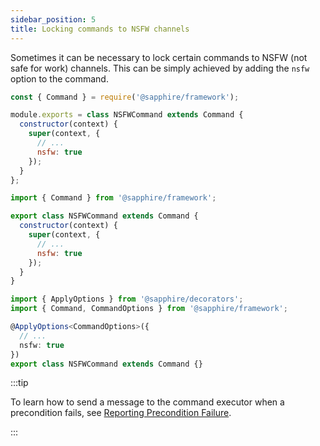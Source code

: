 ```yaml
---
sidebar_position: 5
title: Locking commands to NSFW channels
---
```



Sometimes it can be necessary to lock certain commands to NSFW (not safe for work) channels.
This can be simply achieved by adding the `nsfw` option to the command.

<Tabs>
<TabItem value="javascript" label="Javascript">

```javascript {7}
const { Command } = require('@sapphire/framework');

module.exports = class NSFWCommand extends Command {
  constructor(context) {
    super(context, {
      // ...
      nsfw: true
    });
  }
};
```

</TabItem>
<TabItem value="ESM" label="ESM">

```javascript {7}
import { Command } from '@sapphire/framework';

export class NSFWCommand extends Command {
  constructor(context) {
    super(context, {
      // ...
      nsfw: true
    });
  }
}
```

</TabItem>
<TabItem value="typescript" label="TypeScript">

```typescript {6}
import { ApplyOptions } from '@sapphire/decorators';
import { Command, CommandOptions } from '@sapphire/framework';

@ApplyOptions<CommandOptions>({
  // ...
  nsfw: true
})
export class NSFWCommand extends Command {}
```

</TabItem>
</Tabs>

:::tip

To learn how to send a message to the command executor when a precondition fails, see [Reporting Precondition Failure][reporting-precondition-failure].

:::

[reporting-precondition-failure]: ./reporting-precondition-failure